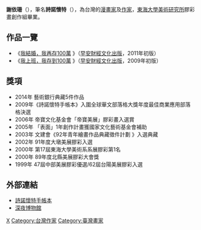 {{Multiple issues|
{{Autobiography|time=2022-06-13T09:48:47+00:00}}
{{BLP unsourced|time=2022-06-13T09:48:47+00:00}}
}}
{{Notability|3=Biographies|time=2022-06-13T09:48:47+00:00}}
{{漫畫}}

'''謝依珊'''（{{bd|1978年|catIdx=Y}}），筆名'''詩諾懷特'''（{{lang-en|Snow White}}），為台灣的[[漫畫家|漫畫家]]及[[作家|作家]]，[[東海大學美術研究所|東海大學美術研究所]]膠彩畫創作組畢業。

== 作品一覽== 
*《[[我結婚，我再存100萬|我結婚，我再存100萬]] 》（[[早安財經文化出版|早安財經文化出版]]，2011年初版）
*《[[我上班，我存到100萬|我上班，我存到100萬]] 》（[[早安財經文化出版|早安財經文化出版]]，2009年初版）

==獎項== 
*2014年 藝術銀行典藏5件作品
*2009年《詩諾懷特手帳本》入圍全球華文部落格大獎年度最佳商業應用部落格決選
*2006年 帝寶文化基金會「帝寶美展」膠彩畫入選賞
*2005年 「表面」1年創作計畫獲國家文化藝術基金會補助
*2003年 文建會《92年青年繪畫作品典藏徵件計劃 》入選典藏
*2002年 91年度大墩美展膠彩入選
*2000年 第17屆東海大學美術系系展膠彩第1名
*2000年 89年度北縣美展膠彩大會獎
*1999年 47屆中部美展膠彩優選/62屆台陽美展膠彩入選

== 外部連結== 
*[https://web.archive.org/web/20110411234548/http://snow.idv.tw/ 詩諾懷特手帳本]
*[https://zh-tw.facebook.com/pages/%E6%B7%B1%E5%A4%9C%E5%8D%9A%E7%89%A9%E9%A4%A8/488123721316721 深夜博物館]


[[Category:臺灣漫畫家|X]]
[[Category:台灣作家|Category:台灣作家]]
[[Category:臺灣畫家|Category:臺灣畫家]]